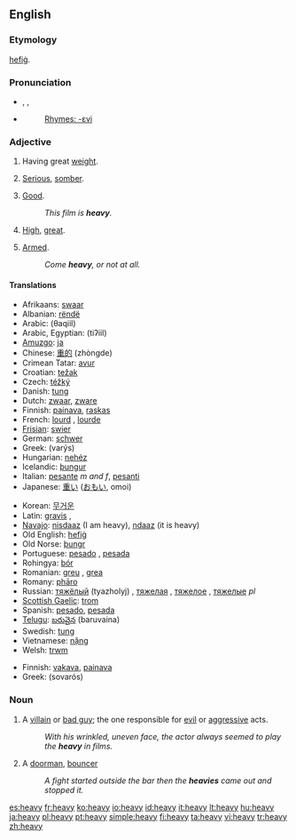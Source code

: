 ==English==

{{rank|company|sweet|duty|614|heavy|single|foot|beauty}}

===Etymology===
{{OE.}} [[hefig|hefiġ]].

===Pronunciation===
*{{AHD|hev'i}}, {{IPA|/ˈhɛvi/}}, {{SAMPA|/"hEvi/}}
*{{audio|en-us-heavy.ogg|Audio (US)}}
*:[[Rhymes:English:-ɛvi|Rhymes: -ɛvi]]

===Adjective===
{{en-adj|heavier|heaviest}}

# {{italbrac|of a physical object}} Having great [[weight]].
# {{italbrac|of a topic}} [[serious|Serious]], [[somber]].
# {{context|UK|slang}} [[Good]].
#:''This film is '''heavy'''.''
# {{italbrac|of a rate of flow}} [[high|High]], [[great]].
# {{context|UK|slang}} [[Armed]].
#:''Come '''heavy''', or not at all.''

====Translations====
{{trans-top|having great weight}}
*Afrikaans: [[swaar]]
*Albanian: [[rëndë]]
*Arabic: {{ARchar|[[ثقيل]]}} (θaqiil)
*Arabic, Egyptian: {{ARchar|[[تقيل]]}} (tiʔiil)
*[[Amuzgo]]: [[ja]]
*Chinese: [[重的]] (zhòngde)
*Crimean Tatar: [[avur]]
*Croatian: [[težak]]
*Czech: [[téžký]]
*Danish: [[tung]]
*Dutch: [[zwaar]], [[zware]]
*Finnish: [[painava]], [[raskas]]
*French: [[lourd]] {{m}}, [[lourde]] {{f}}
*[[Frisian]]: [[swier]]
*German: [[schwer]]
*Greek: {{t|el|βαρύς|m|}} (varýs)
*Hungarian: [[nehéz]]
*Icelandic: [[þungur]]
*Italian: [[pesante]] ''m and f'', [[pesanti]]
*Japanese: [[重い]] ([[おもい]], omoi)
{{trans-mid}}
*Korean: [[무거운]]
*Latin: [[gravis]] {{m}}, {{f}}
*[[Navajo]]: [[nisdaaz]] (I am heavy), [[ndaaz]] (it is heavy)
*Old English: [[hefig|hefiġ]]
*Old Norse: [[þungr]]
*Portuguese: [[pesado]] {{m}}, [[pesada]] {{f}}
*Rohingya: [[bór]]
*Romanian: [[greu]] {{m}}, [[grea]] {{f}}
*Romany: [[phāro]]
*Russian: [[тяжелый|тяжёлый]] (tyazholyj) {{m}}, [[тяжелая]] {{f}}, [[тяжелое]] {{n}}, [[тяжелые]] ''pl''
*[[Scottish Gaelic]]: [[trom]]
*Spanish: [[pesado]], [[pesada]]
*[[Telugu]]: [[బరువైన]] (baruvaina)
*Swedish: [[tung]]
*Vietnamese: [[nặng]]
*Welsh: [[trwm]]
{{trans-bottom}}

{{trans-top|serious}}
*Finnish: [[vakava]], [[painava]]
*Greek: {{t|el|σοβαρός|m|}} (sovarós)
{{trans-mid}}
{{trans-bottom}}

===Noun===
{{en-noun|heavies}}

# A [[villain]] or [[bad guy]]; the one responsible for [[evil]] or [[aggressive]] acts.
#:''With his wrinkled, uneven face, the actor always seemed to play the '''heavy''' in films.''
# {{slang}} A [[doorman]], [[bouncer]]
#:''A fight started outside the bar then the '''heavies''' came out and stopped it.''

[[es:heavy]]
[[fr:heavy]]
[[ko:heavy]]
[[io:heavy]]
[[id:heavy]]
[[it:heavy]]
[[lt:heavy]]
[[hu:heavy]]
[[ja:heavy]]
[[pl:heavy]]
[[pt:heavy]]
[[simple:heavy]]
[[fi:heavy]]
[[ta:heavy]]
[[vi:heavy]]
[[tr:heavy]]
[[zh:heavy]]